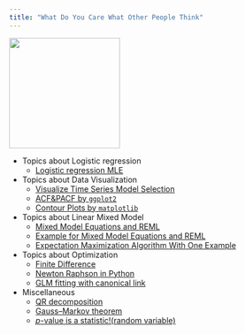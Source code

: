 ```yaml
---
title: "What Do You Care What Other People Think"
---
```


![](./files/too-much-coffee-featured.jpg){width=200px}

* Topics about Logistic regression
    + [Logistic regression MLE](logistic_regression_theory_hand_check.html)
    
* Topics about Data Visualization
    + [Visualize Time Series Model Selection](Data_Visulization_of_ARIMA_Model_Selection.html)
    + [ACF&PACF by `ggplot2`](ACF_PACF_by_ggplot2.html)
    + [Contour Plots by `matplotlib`](Contour_matplotlib.html)

* Topics about Linear Mixed Model
    + [Mixed Model Equations and REML](Linear_mixed_model_equations.html)
    + [Example for Mixed Model Equations and REML](Example_Linear_mixed_model.html)
    + [Expectation Maximization Algorithm With One Example](Expectation_Maximization_Algorithm_With_One_Example.html)
    
* Topics about Optimization
    + [Finite Difference](Finite_Difference.html)
    + [Newton Raphson in Python](Newton_Raphson.html)
    + [GLM fitting with canonical link](Fisher_Scoring.html)
    
* Miscellaneous
    + [QR decomposition](OLS_QR.html)
    + [Gauss–Markov theorem](Gaussian-Markov.html)
    + [$p$-value is a statistic!(random variable)](p_value.html)